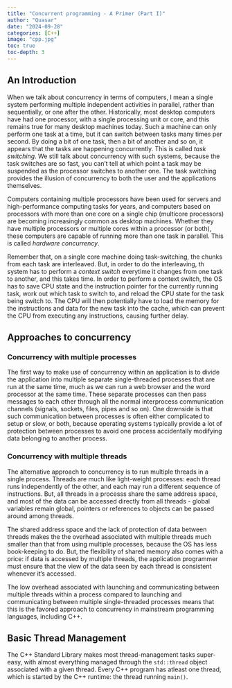 ```yaml
---
title: "Concurrent programming - A Primer (Part I)"
author: "Quasar"
date: "2024-09-28"
categories: [C++]      
image: "cpp.jpg"
toc: true
toc-depth: 3
---
```


## An Introduction

When we talk about concurrency in terms of computers, I mean a single system performing multiple independent activities in parallel, rather than sequentially, or one after the other. Historically, most desktop computers have had one processor, with a single processing unit or core, and this remains true for many desktop machines today. Such a machine can only perform one task at a time, but it can switch between tasks many times per second. By doing a bit of one task, then a bit of another and so on, it appears that the tasks are happening concurrently. This is called *task switching*. We still talk about concurrency with such systems, because the task switches are so fast, you can't tell at which point a task may be suspended as the processor switches to another one. The task switching provides the illusion of concurrency to both the user and the applications themselves.

Computers containing multiple processors have been used for servers and high-performance computing tasks for years, and computers based on processors with more than one core on a single chip (multicore processors) are becoming increasingly common as desktop machines. Whether they have multiple processors or multiple cores within a processor (or both), these computers are capable of running more than one task in parallel. This is called *hardware concurrency*. 

Remember that, on a single core machine doing task-switching, the chunks from each task are interleaved. But, in order to do the interleaving, th system has to perform a *context switch* everytime it changes from one task to another, and this takes time. In order to perform a context switch, the OS has to save CPU state and the instruction pointer for the currently running task, work out which task to switch to, and reload the CPU state for the task being switch to. The CPU will then potentially have to load the memory for the instructions and data for the new task into the cache, which can prevent the CPU from executing any instructions, causing further delay.

## Approaches to concurrency

### Concurrency with multiple processes

The first way to make use of concurrency within an application is to divide the application into multiple separate single-threaded processes that are run at the same time, much as we can run a web browser and the word processor at the same time. These separate processes can then pass messages to each other through all the normal interprocess communication channels (signals, sockets, files, pipes and so on). One downside is that such communication between processes is often either complicated to setup or slow, or both, because operating systems typically provide a lot of protection between processes to avoid one process accidentally modifying data belonging to another process.

### Concurrency with multiple threads

The alternative approach to concurrency is to run multiple threads in a single process. Threads are much like light-weight processes: each thread runs independently of the other, and each may run a different sequence of instructions. But, all threads in a processs share the same address space, and most of the data can be accessed directly from all threads - global variables remain global, pointers or references to objects can be passed around  among threads.

The shared address space and the lack of protection of data between threads makes the the overhead associated with multiple threads much smaller than that from using multiple processes, because the OS has less book-keeping to do. But, the flexibility of shared memory also comes with a price: if data is accessed by multiple threads, the application programmer must ensure that the view of the data seen by each thread is consistent whenever it's accessed.

The low overhead associated with launching and communicating between multiple threads within a process compared to launching and communicating between multiple single-threaded processes means that this is the favored approach to concurrency in mainstream programming languages, including C++.

## Basic Thread Management

The C++ Standard Library makes most thread-management tasks super-easy, with almost everything managed through the `std::thread` object associated with a given thread. Every C++ program has atleast one thread, which is started by the C++ runtime: the thread running `main()`. 


